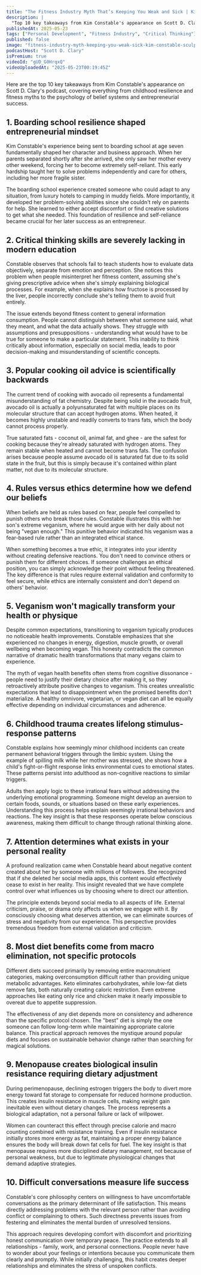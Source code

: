 ```yaml
---
title: "The Fitness Industry Myth That’s Keeping You Weak and Sick | Kim Constable – Sculpted Vegan Founder"
description: |
  "Top 10 key takeaways from Kim Constable's appearance on Scott D. Clary's podcast, covering everything from childhood resilience and fitness myths to the psychology of belief systems and entrepreneurial success."
publishedAt: 2025-05-23
tags: ["Personal Development", "Fitness Industry", "Critical Thinking"]
published: false
image: "fitness-industry-myth-keeping-you-weak-sick-kim-constable-sculpted-vegan-founder.jpg"
podcastHost: "Scott D. Clary"
isPremium: true
videoId: "gUD_G0HrqxQ"
videoUploadedAt: "2025-05-23T00:19:45Z"
---
```



<PodcastSummaryPageLayout frontmatter={frontmatter}>
Here are the top 10 key takeaways from Kim Constable's appearance on Scott D. Clary's podcast, covering everything from childhood resilience and fitness myths to the psychology of belief systems and entrepreneurial success.

## 1. Boarding school resilience shaped entrepreneurial mindset

Kim Constable's experience being sent to boarding school at age seven fundamentally shaped her character and business approach. When her parents separated shortly after she arrived, she only saw her mother every other weekend, forcing her to become extremely self-reliant. This early hardship taught her to solve problems independently and care for others, including her more fragile sister.

The boarding school experience created someone who could adapt to any situation, from luxury hotels to camping in muddy fields. More importantly, it developed her problem-solving abilities since she couldn't rely on parents for help. She learned to either accept discomfort or find creative solutions to get what she needed. This foundation of resilience and self-reliance became crucial for her later success as an entrepreneur.

## 2. Critical thinking skills are severely lacking in modern education

Constable observes that schools fail to teach students how to evaluate data objectively, separate from emotion and perception. She notices this problem when people misinterpret her fitness content, assuming she's giving prescriptive advice when she's simply explaining biological processes. For example, when she explains how fructose is processed by the liver, people incorrectly conclude she's telling them to avoid fruit entirely.

The issue extends beyond fitness content to general information consumption. People cannot distinguish between what someone said, what they meant, and what the data actually shows. They struggle with assumptions and presuppositions - understanding what would have to be true for someone to make a particular statement. This inability to think critically about information, especially on social media, leads to poor decision-making and misunderstanding of scientific concepts.

## 3. Popular cooking oil advice is scientifically backwards

The current trend of cooking with avocado oil represents a fundamental misunderstanding of fat chemistry. Despite being solid in the avocado fruit, avocado oil is actually a polyunsaturated fat with multiple places on its molecular structure that can accept hydrogen atoms. When heated, it becomes highly unstable and readily converts to trans fats, which the body cannot process properly.

True saturated fats - coconut oil, animal fat, and ghee - are the safest for cooking because they're already saturated with hydrogen atoms. They remain stable when heated and cannot become trans fats. The confusion arises because people assume avocado oil is saturated fat due to its solid state in the fruit, but this is simply because it's contained within plant matter, not due to its molecular structure.

## 4. Rules versus ethics determine how we defend our beliefs

When beliefs are held as rules based on fear, people feel compelled to punish others who break those rules. Constable illustrates this with her son's extreme veganism, where he would argue with her daily about not being "vegan enough." This punitive behavior indicated his veganism was a fear-based rule rather than an integrated ethical stance.

When something becomes a true ethic, it integrates into your identity without creating defensive reactions. You don't need to convince others or punish them for different choices. If someone challenges an ethical position, you can simply acknowledge their point without feeling threatened. The key difference is that rules require external validation and conformity to feel secure, while ethics are internally consistent and don't depend on others' behavior.

## 5. Veganism won't magically transform your health or physique

Despite common expectations, transitioning to veganism typically produces no noticeable health improvements. Constable emphasizes that she experienced no changes in energy, digestion, muscle growth, or overall wellbeing when becoming vegan. This honesty contradicts the common narrative of dramatic health transformations that many vegans claim to experience.

The myth of vegan health benefits often stems from cognitive dissonance - people need to justify their dietary choice after making it, so they retroactively attribute positive changes to veganism. This creates unrealistic expectations that lead to disappointment when the promised benefits don't materialize. A healthy omnivore, vegetarian, or vegan diet can all be equally effective depending on individual circumstances and adherence.

## 6. Childhood trauma creates lifelong stimulus-response patterns

Constable explains how seemingly minor childhood incidents can create permanent behavioral triggers through the limbic system. Using the example of spilling milk while her mother was stressed, she shows how a child's fight-or-flight response links environmental cues to emotional states. These patterns persist into adulthood as non-cognitive reactions to similar triggers.

Adults then apply logic to these irrational fears without addressing the underlying emotional programming. Someone might develop an aversion to certain foods, sounds, or situations based on these early experiences. Understanding this process helps explain seemingly irrational behaviors and reactions. The key insight is that these responses operate below conscious awareness, making them difficult to change through rational thinking alone.

## 7. Attention determines what exists in your personal reality

A profound realization came when Constable heard about negative content created about her by someone with millions of followers. She recognized that if she deleted her social media apps, this content would effectively cease to exist in her reality. This insight revealed that we have complete control over what influences us by choosing where to direct our attention.

The principle extends beyond social media to all aspects of life. External criticism, praise, or drama only affects us when we engage with it. By consciously choosing what deserves attention, we can eliminate sources of stress and negativity from our experience. This perspective provides tremendous freedom from external validation and criticism.

## 8. Most diet benefits come from macro elimination, not specific protocols

Different diets succeed primarily by removing entire macronutrient categories, making overconsumption difficult rather than providing unique metabolic advantages. Keto eliminates carbohydrates, while low-fat diets remove fats, both naturally creating caloric restriction. Even extreme approaches like eating only rice and chicken make it nearly impossible to overeat due to appetite suppression.

The effectiveness of any diet depends more on consistency and adherence than the specific protocol chosen. The "best" diet is simply the one someone can follow long-term while maintaining appropriate calorie balance. This practical approach removes the mystique around popular diets and focuses on sustainable behavior change rather than searching for magical solutions.

## 9. Menopause creates biological insulin resistance requiring dietary adjustment

During perimenopause, declining estrogen triggers the body to divert more energy toward fat storage to compensate for reduced hormone production. This creates insulin resistance in muscle cells, making weight gain inevitable even without dietary changes. The process represents a biological adaptation, not a personal failure or lack of willpower.

Women can counteract this effect through precise calorie and macro counting combined with resistance training. Even if insulin resistance initially stores more energy as fat, maintaining a proper energy balance ensures the body will break down fat cells for fuel. The key insight is that menopause requires more disciplined dietary management, not because of personal weakness, but due to legitimate physiological changes that demand adaptive strategies.

## 10. Difficult conversations measure life success

Constable's core philosophy centers on willingness to have uncomfortable conversations as the primary determinant of life satisfaction. This means directly addressing problems with the relevant person rather than avoiding conflict or complaining to others. Such directness prevents issues from festering and eliminates the mental burden of unresolved tensions.

This approach requires developing comfort with discomfort and prioritizing honest communication over temporary peace. The practice extends to all relationships - family, work, and personal connections. People never have to wonder about your feelings or intentions because you communicate them clearly and promptly. While initially challenging, this habit creates deeper relationships and eliminates the stress of unspoken conflicts.

</PodcastSummaryPageLayout>
